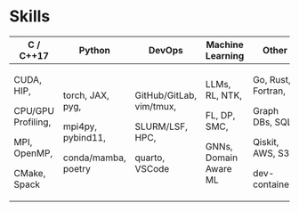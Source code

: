 ::: {.content-visible when-profile="cpp"}



:::

::: {.content-visible when-profile="python"}



:::

::: {.content-visible when-profile="devops"}



:::

# Skills

```{=html}
<table>
    <thead>
        <tr>
            <th font-weight="bold">C / C++17</th>
            <th font-weight="bold">Python</th>
            <th font-weight="bold">DevOps</th>
            <th font-weight="bold">Machine Learning</th>
            <th font-weight="bold">Other</th>
        </tr>
    </thead>
    <tbody>
        <tr>
            <td>
                <p> CUDA, HIP,
                <p> CPU/GPU Profiling,
                <p> MPI, OpenMP,
                <p> CMake, Spack
            </td>
            <td>
                <p> torch, JAX, pyg,
                <p> mpi4py, pybind11,
                <p> conda/mamba, poetry
            </td>
            <td>
                <p> GitHub/GitLab, vim/tmux,
                <p> SLURM/LSF, HPC,
                <p> quarto, VSCode
            </td>
            <td>
                <p> LLMs, RL, NTK,
                <p> FL, DP, SMC,
                <p> GNNs, Domain Aware ML
            </td>
            <td>
                <p> Go, Rust, Fortran,
                <p> Graph DBs, SQL,
                <p> Qiskit, AWS, S3
                <p> dev-containers
            </td>
        </tr>
    </tbody>
</table>
```
